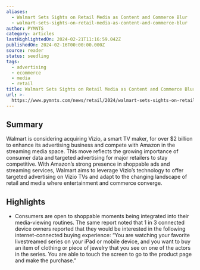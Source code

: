 ```yaml
---
aliases:
  - Walmart Sets Sights on Retail Media as Content and Commerce Blur
  - walmart-sets-sights-on-retail-media-as-content-and-commerce-blur
author: PYMNTS
category: articles
lastHighlightedOn: 2024-02-21T11:16:59.042Z
publishedOn: 2024-02-16T00:00:00.000Z
source: reader
status: seedling
tags:
  - advertising
  - ecommerce
  - media
  - retail
title: Walmart Sets Sights on Retail Media as Content and Commerce Blur
url: >-
  https://www.pymnts.com/news/retail/2024/walmart-sets-sights-on-retail-media-as-content-and-commerce-blur/
---
```

## Summary

Walmart is considering acquiring Vizio, a smart TV maker, for over $2 billion to enhance its advertising business and compete with Amazon in the streaming media space. This move reflects the growing importance of consumer data and targeted advertising for major retailers to stay competitive. With Amazon’s strong presence in shoppable ads and streaming services, Walmart aims to leverage Vizio’s technology to offer targeted advertising on Vizio TVs and adapt to the changing landscape of retail and media where entertainment and commerce converge.

## Highlights

- Consumers are open to shoppable moments being integrated into their media-viewing routines. The same report noted that 1 in 3 connected device owners reported that they would be interested in the following internet-connected buying experience: “You are watching your favorite livestreamed series on your iPad or mobile device, and you want to buy an item of clothing or piece of jewelry that you see on one of the actors in the series. You are able to touch the screen to go to the product page and make the purchase.”
